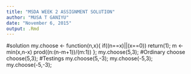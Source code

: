 ```yaml
---
title: "MSDA WEEK 2 ASSIGNMENT SOLUTION"
author: "MUSA T GANIYU"
date: "November 6, 2015"
output: .Rmd
---
```

#solution
my.choose <- function(n,x){
    if((n==x)||(x==0)) return(1);
    m <- min(x,n-x)
    prod((n:(n-m+1))/(m:1))
};
my.choose(5,3);
#Ordinary choose
choose(5,3);
#Testings
my.choose(5,-3);
my.choose(-5,3);
my.choose(-5,-3);
